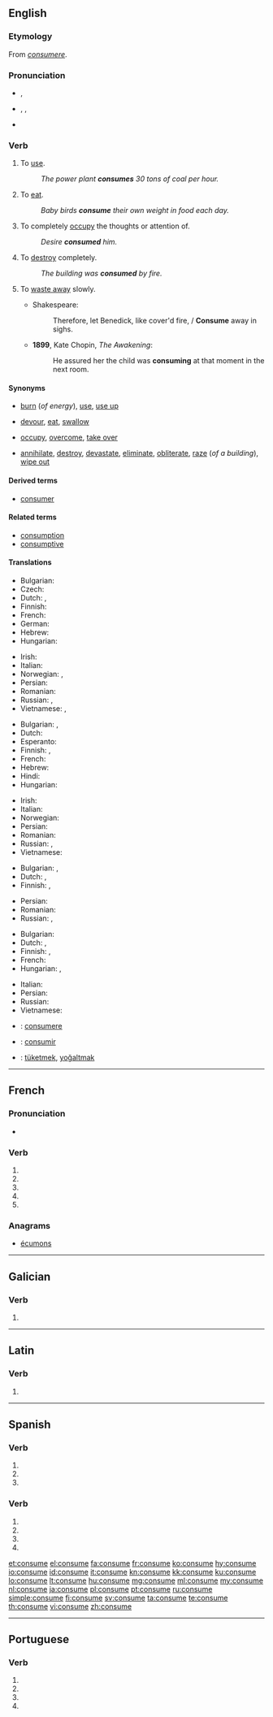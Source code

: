{{also|consumé}}
==English==

===Etymology===
From {{etyl|la|en}} ''[[consumere]]''.

===Pronunciation===
* {{a|UK}} {{IPA|/kənˈsjuːm/}}, {{X-SAMPA|/k@n"sju:m/}}
* {{a|US}} {{enPR|kən-so͞om}}, {{IPA|/kənˈsuːm/}}, {{X-SAMPA|/k@n"su:m/}}
* {{audio|en-us-consume.ogg|Audio (US)}}

===Verb===
{{en-verb|consum|ing}}

# {{context|transitive}} To [[use]].
#: ''The power plant '''consumes''' 30 tons of coal per hour.''
# {{context|transitive}} To [[eat]].
#: ''Baby birds '''consume''' their own weight in food each day.''
# {{context|transitive}} To completely [[occupy]] the thoughts or attention of.
#: ''Desire '''consumed''' him.''
# {{context|transitive}} To [[destroy]] completely.
#: ''The building was '''consumed''' by fire.''
# {{context|intransitive|obsolete}} To [[waste away]] slowly.
#* Shakespeare:
#*: Therefore, let Benedick, like cover'd fire, / '''Consume''' away in sighs.
#* '''1899''', Kate Chopin, ''The Awakening'':
#*: He assured her the child was '''consuming''' at that moment in the next room.

====Synonyms====
* {{sense|use}} [[burn]] (''of energy''), [[use]], [[use up]]
* {{sense|eat}} [[devour]], [[eat]], [[swallow]]
* {{sense|occupy}} [[occupy]], [[overcome]], [[take over]]
* {{sense|destroy}} [[annihilate]], [[destroy]], [[devastate]], [[eliminate]], [[obliterate]], [[raze]] (''of a building''), [[wipe out]]

====Derived terms====
* [[consumer]]

====Related terms====
* [[consumption]]
* [[consumptive]]

====Translations====
{{trans-top|to use}}
* Bulgarian: {{t+|bg|изразходвам}}
* Czech: {{t+|cs|spotřebovat}}
* Dutch: {{t+|nl|consumeren}}, {{t+|nl|verbruiken}}
* Finnish: {{t+|fi|kuluttaa}}
* French: {{t+|fr|consommer}}
* German: {{t+|de|verbrauchen}}
* Hebrew: {{t-|he|צרך|tr=tsarákh}}
* Hungarian: {{t+|hu|fogyaszt}}
{{trans-mid}}
* Irish: {{t-|ga|caith}}
* Italian: {{t+|it|consumare}}
* Norwegian: {{t-|no|forbruke}}, {{t-|no|bruke opp}}
* Persian: {{t+|fa|مصرف کردن|sc=fa-Arab}}
* Romanian: {{t+|ro|consuma}}
* Russian: {{t+|ru|потреблять}}, {{t+|ru|расходовать}}
* Vietnamese: {{t+|vi|dùng}}, {{t+|vi|tiêu thụ}}
{{trans-bottom}}

{{trans-top|to eat}}
* Bulgarian: {{t+|bg|изяждам}},  {{t+|bg|изпивам}}
* Dutch: {{t+|nl|consumeren}}
* Esperanto: {{t-|eo|konsumi}}
* Finnish: {{t+|fi|kuluttaa}}, {{t+|fi|syödä}}
* French: {{t+|fr|consommer}}
* Hebrew: {{t-|he|צרך|tr=tsarákh}}
* Hindi: {{t-|hi|उपभोग करना|tr=upbhog karna|sc=Deva}}
* Hungarian: {{t+|hu|elfogyaszt}}
{{trans-mid}}
* Irish: {{t-|ga|caith}}
* Italian: {{t+|it|consumare}}
* Norwegian: {{t+|no|fortære}}
* Persian: {{t+|fa|مصرف کردن|sc=fa-Arab}}
* Romanian: {{t+|ro|consuma}}
* Russian: {{t+|ru|потреблять}}, {{t+|ru|поедать}}
* Vietnamese: {{t+|vi|ăn}}
{{trans-bottom}}

{{trans-top|to occupy}}
* Bulgarian: {{t+|bg|заемам}},  {{t+|bg|отнемам}}
* Dutch: {{t+|nl|bezighouden}}, {{t+|nl|verteren}}
* Finnish: {{t+|fi|kuluttaa}}, {{t+|fi|kalvaa}}
{{trans-mid}}
* Persian: {{t-|fa|تمام وجود کسی را فرا گرفتن|sc=fa-Arab}}
* Romanian: {{qualifier|intransitive}} {{t-|ro|se consuma}}
* Russian: {{t+|ru|занимать}}, {{t+|ru|поглощать}}
{{trans-bottom}}

{{trans-top|to destroy completely}}
* Bulgarian: {{t+|bg|поглъщам}}
* Dutch: {{t+|nl|verteren}}, {{t+|nl|consumeren}}
* Finnish: {{t+|fi|tuhota}}, {{t-|fi|tuhoutua}}
* French: {{t+|fr|consumer}}
* Hungarian: {{t+|hu|elpusztít}}, {{t+|hu|felemészt}}
{{trans-mid}}
* Italian: {{t+|it|consumare}}
* Persian: {{t-|fa|نابود شدن|sc=fa-Arab}}
* Russian: {{t+|ru|поглощать}}
* Vietnamese: {{t+|vi|tàn phá}}
{{trans-bottom}}

{{checktrans-top}}
* {{ttbc|la}}: [[consumere]]
* {{ttbc|es}}: [[consumir]]
* {{ttbc|tr}}: [[tüketmek]], [[yoğaltmak]]
{{trans-bottom}}

----

==French==

===Pronunciation===
* {{IPA|lang=fr|/kɔ̃.sym/}}

===Verb===
{{fr-verb-form}}

# {{conjugation of|consumer||1|s|pres|ind|lang=fr}}
# {{conjugation of|consumer||3|s|pres|ind|lang=fr}}
# {{conjugation of|consumer||1|s|pres|sub|lang=fr}}
# {{conjugation of|consumer||1|s|pres|sub|lang=fr}}
# {{conjugation of|consumer||2|s|imp|lang=fr}}

===Anagrams===
* [[écumons#French|écumons]]

----

==Galician==

===Verb===
{{gl-verb-form}}

# {{conjugation of|consumir||lang=gl|2|s|imp}}

----

==Latin==

===Verb===
{{la-verb-form|cōnsūme}}

# {{conjugation of|consumo|cōnsūmō|2|s|pres|act|imp|lang=la}}

----

==Spanish==

===Verb===
{{es-verb-form|consumir}}

# {{es-verb form of|ending=ir|mood=imperative|sense=affirmative|pers=2|formal=no|number=singular|consumir}}
# {{es-verb form of|ending=ir|mood=indicative|tense=present|pers=2|formal=yes|number=singular|consumir}}
# {{es-verb form of|ending=ir|mood=indicative|tense=present|pers=3|number=singular|consumir}}

===Verb===
{{es-verb-form|consumar}}

# {{es-verb form of|ending=ar|mood=imperative|pers=2|formal=yes|number=singular|consumar}}
# {{es-verb form of|ending=ar|mood=subjunctive|tense=present|pers=1|number=singular|consumar}}
# {{es-verb form of|ending=ar|mood=subjunctive|tense=present|pers=2|formal=yes|number=singular|consumar}}
# {{es-verb form of|ending=ar|mood=subjunctive|tense=present|pers=3|number=singular|consumar}}

[[et:consume]]
[[el:consume]]
[[fa:consume]]
[[fr:consume]]
[[ko:consume]]
[[hy:consume]]
[[io:consume]]
[[id:consume]]
[[it:consume]]
[[kn:consume]]
[[kk:consume]]
[[ku:consume]]
[[lo:consume]]
[[lt:consume]]
[[hu:consume]]
[[mg:consume]]
[[ml:consume]]
[[my:consume]]
[[nl:consume]]
[[ja:consume]]
[[pl:consume]]
[[pt:consume]]
[[ru:consume]]
[[simple:consume]]
[[fi:consume]]
[[sv:consume]]
[[ta:consume]]
[[te:consume]]
[[th:consume]]
[[vi:consume]]
[[zh:consume]]

----
==Portuguese==

===Verb===
{{head|pt|verb form}}
# {{conjugation of|consumar||1|s|present|subjunctive|lang=pt}}
# {{conjugation of|consumar||3|s|present|subjunctive|lang=pt}}
# {{conjugation of|consumar||1|s|imperative|lang=pt}}
# {{conjugation of|consumar||3|s|imperative|lang=pt}}
{{rfc-auto}}